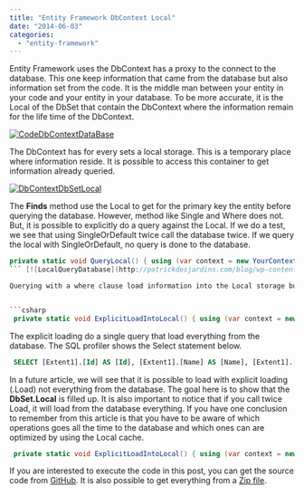 ```yaml
---
title: "Entity Framework DbContext Local"
date: "2014-06-03"
categories: 
  - "entity-framework"
---
```


Entity Framework uses the DbContext has a proxy to the connect to the database. This one keep information that came from the database but also information set from the code. It is the middle man between your entity in your code and your entity in your database. To be more accurate, it is the Local of the DbSet that contain the DbContext where the information remain for the life time of the DbContext.

[![CodeDbContextDataBase](http://patrickdesjardins.com/blog/wp-content/uploads/2014/05/CodeDbContextDataBase-400x152.png)](http://patrickdesjardins.com/blog/entity-framework-dbcontext-local/codedbcontextdatabase)

The DbContext has for every sets a local storage. This is a temporary place where information reside. It is possible to access this container to get information already queried.

[![DbContextDbSetLocal](http://patrickdesjardins.com/blog/wp-content/uploads/2014/05/DbContextDbSetLocal.png)](http://patrickdesjardins.com/blog/entity-framework-dbcontext-local/dbcontextdbsetlocal)

The **Finds** method use the Local to get for the primary key the entity before querying the database. However, method like Single and Where does not. But, it is possible to explicitly do a query against the Local. If we do a test, we see that using SingleOrDefault twice call the database twice. If we query the local with SingleOrDefault, no query is done to the database.

```csharp
private static void QueryLocal() { using (var context = new YourContext()) { Console.WriteLine(context.Persons.Local.Count); //0 var newPerson = new Person { Id = 500, Name = "New Person", BirthDate = new DateTime(2000, 1, 2) }; context.Persons.Add(newPerson); Console.WriteLine(context.Persons.Local.Count); //1 var person = context.Persons.SingleOrDefault(d => d.Id == 1); //Query the database Console.WriteLine(context.Persons.Local.Count); //2 var person2 = context.Persons.SingleOrDefault(d => d.Id == 1); //Query the database again Console.WriteLine(context.Persons.Local.Count); //2 var person3 = context.Persons.Local.SingleOrDefault(d => d.Id == 1); //Does not query the database Console.WriteLine(context.Persons.Local.Count); //2 } } 
``` [![LocalQueryDatabase](http://patrickdesjardins.com/blog/wp-content/uploads/2014/05/LocalQueryDatabase-400x102.png)](http://patrickdesjardins.com/blog/entity-framework-dbcontext-local/localquerydatabase)

Querying with a where clause load information into the Local storage but does not load everything. If you want to load all entities into your local you can use **explicit loading**.


```csharp
 private static void ExplicitLoadIntoLocal() { using (var context = new YourContext()) { Console.WriteLine(context.Persons.Local.Count); //0 context.Persons.Load(); Console.WriteLine(context.Persons.Local.Count); //1 } } 
```

The explicit loading do a single query that load everything from the database. The SQL profiler shows the Select statement below.


```sql
 SELECT [Extent1].[Id] AS [Id], [Extent1].[Name] AS [Name], [Extent1].[BirthDate] AS [BirthDate], [Extent1].[Person\_Id] AS [Person\_Id], [Extent1].[Residence\_Id] AS [Residence\_Id], [Extent1].[House\_Id] AS [House\_Id] FROM [dbo].[People] AS [Extent1] 
```


In a future article, we will see that it is possible to load with explicit loading (.Load) not everything from the database. The goal here is to show that the **DbSet.Local** is filled up. It is also important to notice that if you call twice Load, it will load from the database everything. If you have one conclusion to remember from this article is that you have to be aware of which operations goes all the time to the database and which ones can are optimized by using the Local cache.


```csharp
 private static void ExplicitLoadIntoLocal() { using (var context = new YourContext()) { Console.WriteLine(context.Persons.Local.Count); //0 context.Persons.Load(); Console.WriteLine(context.Persons.Local.Count); //1 context.Persons.Load(); //Call the database one more time } } 
```

If you are interested to execute the code in this post, you can get the source code from [GitHub](https://github.com/MrDesjardins/EntityFrameworkTestConsole/tree/03c185dbdee97a0b13e0f515a07cebf7444fcec2). It is also possible to get everything from a [Zip file](https://github.com/MrDesjardins/EntityFrameworkTestConsole/archive/03c185dbdee97a0b13e0f515a07cebf7444fcec2.zip).
